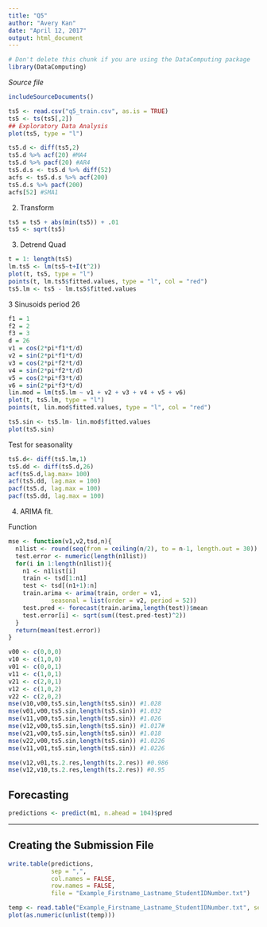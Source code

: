 ```yaml
---
title: "Q5"
author: "Avery Kan"
date: "April 12, 2017"
output: html_document
--- 
```

<!-- Don't edit in between this line and the one below -->
```r
# Don't delete this chunk if you are using the DataComputing package
library(DataComputing)
```
*Source file* 
```r
includeSourceDocuments()
```
<!-- Don't edit the material above this line -->

```r
ts5 <- read.csv("q5_train.csv", as.is = TRUE)
ts5 <- ts(ts5[,2])
## Exploratory Data Analysis
plot(ts5, type = "l")
```

```r
ts5.d <- diff(ts5,2)
ts5.d %>% acf(20) #MA4
ts5.d %>% pacf(20) #AR4
ts5.d.s <- ts5.d %>% diff(52)
acfs <- ts5.d.s %>% acf(200)
ts5.d.s %>% pacf(200)
acfs[52] #SMA1
```

2. Transform

```r
ts5 = ts5 + abs(min(ts5)) + .01
ts5 <- sqrt(ts5)
```

3. Detrend
Quad
```r
t = 1: length(ts5)
lm.ts5 <- lm(ts5~t+I(t^2))
plot(t, ts5, type = "l")
points(t, lm.ts5$fitted.values, type = "l", col = "red")
ts5.lm <- ts5 - lm.ts5$fitted.values
```

3 Sinusoids period 26

```r

f1 = 1
f2 = 2
f3 = 3
d = 26
v1 = cos(2*pi*f1*t/d)
v2 = sin(2*pi*f1*t/d)
v3 = cos(2*pi*f2*t/d)
v4 = sin(2*pi*f2*t/d)
v5 = cos(2*pi*f3*t/d)
v6 = sin(2*pi*f3*t/d)
lin.mod = lm(ts5.lm ~ v1 + v2 + v3 + v4 + v5 + v6)
plot(t, ts5.lm, type = "l")
points(t, lin.mod$fitted.values, type = "l", col = "red")

ts5.sin <- ts5.lm- lin.mod$fitted.values
plot(ts5.sin)

```

Test for seasonality
```r
ts5.d<- diff(ts5.lm,1)
ts5.dd <- diff(ts5.d,26)
acf(ts5.d,lag.max= 100)
acf(ts5.dd, lag.max = 100)
pacf(ts5.d, lag.max = 100)
pacf(ts5.dd, lag.max = 100)
```



4. ARIMA fit.

Function
```r
mse <- function(v1,v2,tsd,n){
  n1list <- round(seq(from = ceiling(n/2), to = n-1, length.out = 30))
  test.error <- numeric(length(n1list))
  for(i in 1:length(n1list)){
    n1 <- n1list[i]
    train <- tsd[1:n1]
    test <- tsd[(n1+1):n]
    train.arima <- arima(train, order = v1, 
            seasonal = list(order = v2, period = 52)) 
    test.pred <- forecast(train.arima,length(test))$mean
    test.error[i] <- sqrt(sum((test.pred-test)^2))
  }
  return(mean(test.error))
}
```

```r
v00 <- c(0,0,0)
v10 <- c(1,0,0)
v01 <- c(0,0,1)
v11 <- c(1,0,1)
v21 <- c(2,0,1)
v12 <- c(1,0,2)
v22 <- c(2,0,2)
mse(v10,v00,ts5.sin,length(ts5.sin)) #1.028
mse(v01,v00,ts5.sin,length(ts5.sin)) #1.032
mse(v11,v00,ts5.sin,length(ts5.sin)) #1.026
mse(v12,v00,ts5.sin,length(ts5.sin)) #1.017#
mse(v21,v00,ts5.sin,length(ts5.sin)) #1.018
mse(v22,v00,ts5.sin,length(ts5.sin)) #1.0226
mse(v11,v01,ts5.sin,length(ts5.sin)) #1.0226

mse(v12,v01,ts.2.res,length(ts.2.res)) #0.986
mse(v12,v10,ts.2.res,length(ts.2.res)) #0.95
```
## Forecasting

```r
predictions <- predict(m1, n.ahead = 104)$pred
```


---

## Creating the Submission File

```r
write.table(predictions,
            sep = ",",
            col.names = FALSE,
            row.names = FALSE,
            file = "Example_Firstname_Lastname_StudentIDNumber.txt")

```


```r
temp <- read.table("Example_Firstname_Lastname_StudentIDNumber.txt", sep = ",")
plot(as.numeric(unlist(temp)))
```


